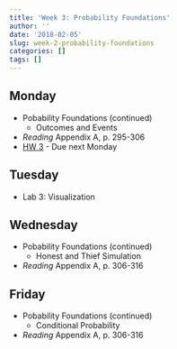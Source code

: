 ```yaml
---
title: 'Week 3: Probability Foundations'
author: ''
date: '2018-02-05'
slug: week-2-probability-foundations
categories: []
tags: []
---
```


 
## Monday

* Pobability Foundations (continued)
  + Outcomes and Events
* *Reading* Appendix A, p. 295-306
* [HW 3](/handouts/ps3.pdf) - Due next Monday

## Tuesday

* Lab 3: Visualization
 
## Wednesday

* Pobability Foundations (continued)
  + Honest and Thief Simulation
* *Reading* Appendix A, p. 306-316
 
## Friday

* Pobability Foundations (continued)
  + Conditional Probability
* *Reading* Appendix A, p. 306-316

 
  